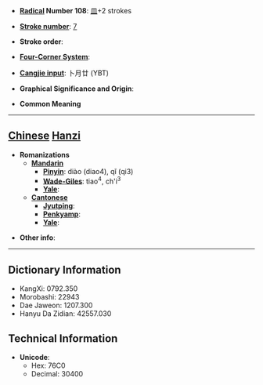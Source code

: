 * '''[[Wiktionary:Chinese radical index| Radical]] Number 108''': [[Wiktionary:Chinese radical index 皿|皿]]+2 strokes

* '''[[Wiktionary:Chinese total strokes index|Stroke number]]''': [[Wiktionary:Chinese total strokes index 7|7]]

* '''Stroke order''': 

* '''[[Wiktionary:Chinese four corner index|Four-Corner System]]''': 

* '''[[Wiktionary:Chinese Cangjie index|Cangjie input]]''': 卜月廿 (YBT)

* '''Graphical Significance and Origin''': 

* '''Common Meaning'''

----

== [[Chinese]] [[Hanzi]] ==

* '''Romanizations'''
** '''[[Mandarin]]'''
*** '''[[Pinyin]]''': diào (diao4), qǐ (qi3)
*** '''[[Wade-Giles]]''': tiao<sup>4</sup>, ch'i<sup>3</sup>
*** '''[[Yale]]''': 
** '''[[Cantonese]]'''
*** '''[[Jyutping]]''':
*** '''[[Penkyamp]]''': 
*** '''[[Yale]]''': 

* '''Other info''': 

----

== Dictionary Information ==

* KangXi: 0792.350
* Morobashi: 22943
* Dae Jaweon: 1207.300
* Hanyu Da Zidian: 42557.030

== Technical Information ==

* '''Unicode''':
** Hex: 76C0
** Decimal: 30400